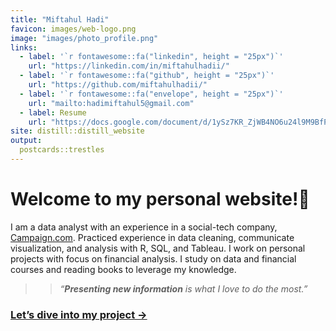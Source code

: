 ```yaml
---
title: "Miftahul Hadi"
favicon: images/web-logo.png
image: "images/photo_profile.png"
links:
  - label: '`r fontawesome::fa("linkedin", height = "25px")`'
    url: "https://linkedin.com/in/miftahulhadii/"
  - label: '`r fontawesome::fa("github", height = "25px")`'
    url: "https://github.com/miftahulhadii/"
  - label: '`r fontawesome::fa("envelope", height = "25px")`'
    url: "mailto:hadimiftahul5@gmail.com"
  - label: Resume
    url: "https://docs.google.com/document/d/1ySz7KR_ZjWB4NO6u24l9M9BfP6VDiU8m/edit?usp=sharing&ouid=104673057248975950615&rtpof=true&sd=true"
site: distill::distill_website
output:
  postcards::trestles
---
```


# Welcome to my personal website!🤚

I am a data analyst with an experience in a social-tech company, [Campaign.com](https://www.campaign.com/){target="_blank"}. Practiced experience in data cleaning, communicate visualization, and analysis with R, SQL, and Tableau. I work on personal projects with focus on financial analysis. I study on data and financial courses and reading books to leverage my knowledge.

>> *"**Presenting new information** is what I love to do the most."*

### [Let's dive into my project →](project.html)